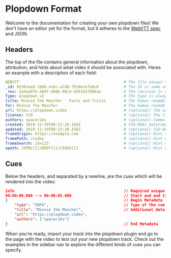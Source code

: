 
<Meta title="Intro" />

# Plopdown Format

Welcome to the documentation for creating your own plopdown files! We don't have
an editor yet for the format, but it adheres to the [WebVTT spec](https://w3c.github.io/webvtt/) and
JSON.

## Headers

The top of the file contains general information about the plopdown, attribution, and hints about
what video it should be associated with. Heres an example with a description of each field:

```yaml
WEBVTT                                              # The file always starts with WEBVTT
_id: 85363ae6-18d6-4cbc-a748-7910ecefe8c6           # The ID is some unique identifier to prevent duplicates
_rev: 2edad9fb-6b8f-468b-98cd-4261d37686ae          # The revision is used to prevent versioning conflicts
type: plopdown_v2                                   # The type is always "plopdown_v2"
title: Minnie the Moocher - Facts and Trivia        # The human readable title of the plopdown
for: Minnie The Moocher                             # The human readable name of the associated video
url: https://plopdown.video                         # (optional) The url of the homepage this plopdown is associated with
license: CC0                                        # (optional) The license for reuse or remixing this plopdown
authors: spaceribs                                  # (optional) Comma delineated list of authors for this plopdown
created: 2019-12-29T00:23:20.156Z                   # ISO-8601 datetime this plopdown was created
updated: 2019-12-29T00:23:20.156Z                   # (optional) ISO-8601 datetime this plopdown was last updated
frameOrigin: https://example.com                    # (optional) Hint of the hostname where the video can be found
framePath: /video                                   # (optional) Hint of the path under the hostname
frameSearch: id=123                                 # (optional) Hint of the url parameters under the path
xpath: /HTML[1]/BODY[1]/VIDEO[1]                    # (optional) Hint of the xpath where the video exists on the page
```

## Cues

Below the headers, and separated by a newline, are the cues which will be rendered into the video:

```json
info                                                // Required unique identifier for the cue
00:00:00.000 --> 00:00:05.000                       // Start and end timecodes
{                                                   // Begin Metadata
    "type": "INFO",                                 // Type of the cue being rendered.
    "title": "Minnie the Moocher",                  // Additional data as described by the type.
    "url": "https://plopdown.video",
    "authors": ["spaceribs"]
}                                                   // End Metadata
```

When you're ready, import your track into the plopdown plugin and go to the page with the video
to test out your new plopdown track. Check out the examples in the sidebar nav to explore the different
kinds of cues you can specify.
